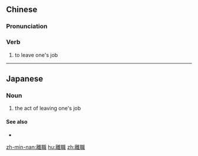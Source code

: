 {{also|离职}}
==Chinese==
{{zh-forms|s=离职}}

===Pronunciation===
{{zh-pron
|m=lízhí
|c=lei4 zik1
|mn=lī-chit/twv:lî-chit
|cat=v
}}

===Verb===
{{zh-verb}}

# to leave one's job

----

==Japanese==
{{ja-kanjitab|り|しょく|yomi=o}}

===Noun===
{{ja-noun|りしょく}}

# the act of leaving one's job

====See also====
* {{l|ja|離職者}}

[[zh-min-nan:離職]]
[[hu:離職]]
[[zh:離職]]